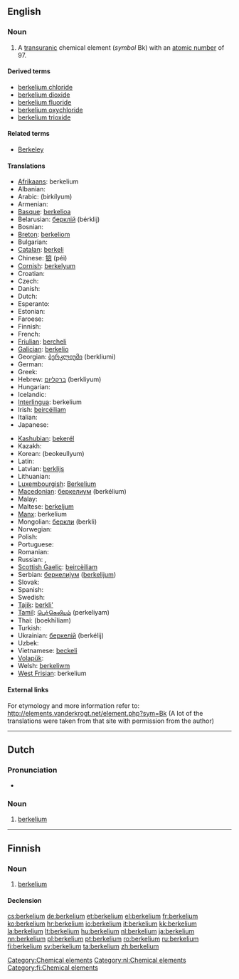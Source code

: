 {{also|Berkelium}}
==English==
{{elements|Bk|curium|Cm|californium|Cf}}

===Noun===
{{en-noun|-}}
{{wikipedia}}

# A [[transuranic]] chemical element (''symbol'' Bk) with an [[atomic number]] of 97.

====Derived terms====
* [[berkelium chloride]]
* [[berkelium dioxide]]
* [[berkelium fluoride]]
* [[berkelium oxychloride]]
* [[berkelium trioxide]]

====Related terms====
* [[w:Berkeley, California|Berkeley]]

====Translations====
{{trans-top|transuranic chemical element}}
* [[Afrikaans]]: berkelium
* Albanian: {{t-|sq|berkelium|xs=Albanian}}
* Arabic: {{Arab|[[بركليوم]]}} (birkílyum) {{m}}
* Armenian: {{t-|hy|բերկլիում|tr=berklium}}
* [[Basque]]: [[berkelioa]]
* Belarusian: [[берклiй]] (bérklij) {{m}}
* Bosnian: {{t-|bs|berkelij}}
* [[Breton]]: [[berkeliom]]
* Bulgarian: {{t-|bg|берклий|m|tr=bérklij}}
* [[Catalan]]: [[berkeli]]
* Chinese: [[锫]] (péi)
* [[Cornish]]: [[berkelyum]]
* Croatian: {{t+|hr|berkelij}}
* Czech: {{t+|cs|berkelium}}
* Danish: {{t-|da|berkelium}}
* Dutch: {{t+|nl|berkelium|n}}
* Esperanto: {{t-|eo|berkelio|xs=Esperanto}}
* Estonian: {{t-|et|berkeelium}}
* Faroese: {{t-|fo|berkelium|xs=Faroese}}
* Finnish: {{t+|fi|berkelium}}
* French: {{t+|fr|berkélium|m}}
* [[Friulian]]: [[bercheli]]
* [[Galician]]: [[berkelio]]
* Georgian: [[ბერკლიუმი]] (berkliumi)
* German: {{t+|de|Berkelium|n}}
* Greek: {{t+|el|μπερκέλιο|n|tr=berkélio}}
* Hebrew: [[ברקליום]] (berkliyum)
* Hungarian: {{t+|hu|berkélium}}
* Icelandic: {{t+|is|berkelín}}
* [[Interlingua]]: berkelium
* Irish: [[beircéiliam]]
* Italian: {{t+|it|berkelio|m}}
* Japanese: {{t+|ja|バークリウム|tr=bākuriumu}}
{{trans-mid}}
* [[Kashubian]]: [[bekerél]]
* Kazakh: {{t-|kk|беркелий|tr=berkelii|sc=Cyrl|xs=Kazakh}}
* Korean: {{t+|ko|버클륨|sc=Hang}} (beokeullyum)
* Latin: {{t+|la|berkelium}}
* Latvian: [[berklijs]]
* Lithuanian: {{t+|lt|berklis|xs=Lithuanian}}
* [[Luxembourgish]]: [[Berkelium]]
* [[Macedonian]]: [[беркелиум]] (berkélium) {{m}}
* Malay: {{t-|ms|berkelium|xs=Malay}}
* Maltese: [[berkeljum]]
* [[Manx]]: berkelium
* Mongolian: [[беркли]] (berkli)
* Norwegian: {{t-|no|berkelium}}
* Polish: {{t+|pl|berkel|m}}
* Portuguese: {{t+|pt|berquélio|m}}
* Romanian: {{t+|ro|berkeliu|n}}
* Russian: {{t-|ru|беркелий|m|tr=berkélij}}, {{t+|ru|берклий|m|tr=bérklij}}
* [[Scottish Gaelic]]: [[beircèiliam]]
* Serbian: [[беркелиjум]] ([[berkelijum]]) {{m}}
* Slovak: {{t-|sk|berkelium}}
* Spanish: {{t+|es|berkelio|m}}
* Swedish: {{t+|sv|berkelium}}
* [[Tajik]]: [[berkli']]
* [[Tamil]]: [[பெர்கெலியம்]] (perkeliyam)
* Thai: {{Thai|[[เบอร์คีเลียม]]}} (boekhīliam)
* Turkish: {{t+|tr|berkelyum}}
* Ukrainian: [[беркелiй]] (berkélij) {{m}}
* Uzbek: {{t-|uz|берклий|tr=berkliy|sc=Cyrl|xs=Uzbek}}
* Vietnamese: [[beckeli]]
* [[Volapük]]: {{t|vo|berkelin|xs=Volapük}}
* Welsh: [[berkeliwm]]
* [[West Frisian]]: berkelium
{{trans-bottom}}

====External links====
For etymology and more information refer to:
http://elements.vanderkrogt.net/element.php?sym=Bk
(A lot of the translations were taken from that site with permission from the author)

[[Category:Chemical elements]]

----

==Dutch==
{{wikipedia|lang=nl}}

===Pronunciation===
* {{audio|Nl-berkelium.ogg|Audio}}

===Noun===
{{infl|nl|noun|g=n}}

# [[berkelium#English|berkelium]]

[[Category:nl:Chemical elements]]
----

==Finnish==
{{wikipedia|lang=fi}}

===Noun===
{{infl|fi|noun}}

# [[#English|berkelium]]

====Declension====
{{fi-decl-tuoli|berkelium|nopl=1}}

[[Category:fi:Chemical elements]]

[[cs:berkelium]]
[[de:berkelium]]
[[et:berkelium]]
[[el:berkelium]]
[[fr:berkelium]]
[[ko:berkelium]]
[[hr:berkelium]]
[[io:berkelium]]
[[it:berkelium]]
[[kk:berkelium]]
[[la:berkelium]]
[[lt:berkelium]]
[[hu:berkelium]]
[[nl:berkelium]]
[[ja:berkelium]]
[[nn:berkelium]]
[[pl:berkelium]]
[[pt:berkelium]]
[[ro:berkelium]]
[[ru:berkelium]]
[[fi:berkelium]]
[[sv:berkelium]]
[[ta:berkelium]]
[[zh:berkelium]]